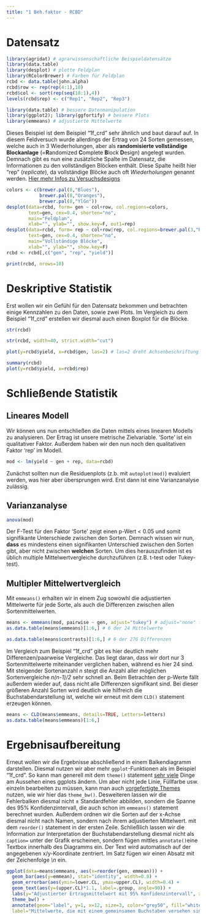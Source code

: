 ```yaml
---
title: "1 Beh.faktor - RCBD"
---
```


# Datensatz

```r
library(agridat) # agrarwissenschaftliche Beispieldatensätze
library(data.table)
library(desplot) # plotte Feldplan
library(RColorBrewer) # Farben für Feldplan
rcbd <- data.table(john.alpha)
rcbd$row <- rep(rep(4:1),18)
rcbd$col <- sort(rep(seq(18:1),4))
levels(rcbd$rep) <- c("Rep1", "Rep2", "Rep3")
```

```r
library(data.table) # bessere Datenmanipulation
library(ggplot2); library(ggfortify) # bessere Plots
library(emmeans) # adjustierte Mittelwerte
```

Dieses Beispiel ist dem Beispiel "1f_crd" sehr ähnlich und baut darauf auf. In diesem Feldversuch wurde allerdings der Ertrag von 24 Sorten gemessen, welche auch in 3 Wiederholungen, aber als **randomisierte vollständige Blockanlage** (=**R**andomized **C**omplete **B**lock **D**esign) angelegt wurden. Demnach gibt es nun eine zusätzliche Spalte im Datensatz, die Informationen zu den vollständigen Blöcken enthält. Diese Spalte heißt hier "rep" (*replicate*), da vollständige Blöcke auch oft *Wiederholungen* genannt werden. [Hier mehr Infos zu Versuchsdesigns](appendix_designs.html)

<div class = "row"> <div class = "col-md-6">
```r
colors <- c(brewer.pal(8,"Blues"), 
            brewer.pal(8,"Oranges"), 
            brewer.pal(8,"YlGn"))
desplot(data=rcbd, form= gen ~ col+row, col.regions=colors,
        text=gen, cex=0.4, shorten="no",
        main="Feldplan", 
        xlab="", ylab="", show.key=F, out1=rep)
desplot(data=rcbd, form= rep ~ col+row|rep, col.regions=brewer.pal(3,"Reds"),
        text=gen, cex=0.4, shorten="no",
        main="Vollständige Blöcke", 
        xlab="", ylab="", show.key=F)
rcbd <- rcbd[,c("gen", "rep", "yield")]
```
</div> <div class = "col-md-6">
```r
print(rcbd, nrows=10)
```
</div> </div>

# Deskriptive Statistik
Erst wollen wir ein Gefühl für den Datensatz bekommen und betrachten einige Kennzahlen zu den Daten, sowie zwei Plots. Im Vergleich zu dem Beispiel "1f_crd" erstellen wir diesmal auch einen Boxplot für die Blöcke.

<div class = "row"> <div class = "col-md-6">
```r
str(rcbd)
```
```r
str(rcbd, width=40, strict.width="cut")
```
```r
plot(y=rcbd$yield, x=rcbd$gen, las=2) # las=2 dreht Achsenbeschriftung
```

</div> <div class = "col-md-6">
```r
summary(rcbd)
plot(y=rcbd$yield, x=rcbd$rep)
```
</div> </div>

# Schließende Statistik
## Lineares Modell
Wir können uns nun entschließen die Daten mittels eines linearen Modells zu analysieren. Der Ertrag ist unsere metrische Zielvariable. 'Sorte' ist ein qualitativer Faktor. Außerdem haben wir den nun noch den qualitativen Faktor 'rep' im Modell.

```r
mod <- lm(yield ~ gen + rep, data=rcbd)
```

Zunächst sollten nun die Residuenplots (z.b. mit `autoplot(mod)`) evaluiert werden, was hier aber übersprungen wird. Erst dann ist eine Varianzanalyse zulässig.

## Varianzanalyse
```r
anova(mod)
```
Der F-Test für den Faktor 'Sorte' zeigt einen p-Wert < 0.05 und somit signifikante Unterschiede zwischen den Sorten. Demnach wissen wir nun, **dass** es mindestens einen signifikanten Unterschied zwischen den Sorten gibt, aber nicht zwischen **welchen** Sorten. Um dies herauszufinden ist es üblich multiple Mittelwertvergleiche durchzuführen (z.B. t-test oder Tukey-test). 

## Multipler Mittelwertvergleich
Mit `emmeans()` erhalten wir in einem Zug sowowhl die adjustierten Mittelwerte für jede Sorte, als auch die Differenzen zwischen allen Sortenmittelwerten.

```r
means <- emmeans(mod, pairwise ~ gen, adjust="tukey") # adjust="none" für t-test
as.data.table(means$emmeans)[1:6,] # 6 der 24 Mittelwerte 
```
```r
as.data.table(means$contrasts)[1:6,] # 6 der 276 Differenzen
```
Im Vergleich zum Beispiel "1f_crd" gibt es hier deutlich mehr Differenzen/paarweise Vergleiche. Das liegt daran, dass wir dort nur 3 Sortenmittelwerte miteinander verglichen haben, während es hier 24 sind. Mit steigender Sortenanzahl *n* steigt die Anzahl aller möglichen Sortenvergleiche *n(n-1)/2* sehr schnell an. Beim Betrachten der p-Werte fällt außerdem wieder auf, dass nicht alle Differenzen signifikant sind. Bei dieser größeren Anzahl Sorten wird deutlich wie hilfreich die Buchstabendarstellung ist, welche wir erneut mit dem `CLD()` statement erzeugen können.

```r
means <- CLD(means$emmeans, details=TRUE, Letters=letters)
as.data.table(means$emmeans)[1:6,]
```

# Ergebnisaufbereitung

Erneut wollen wir die Ergebnisse abschließend in einem Balkendiagramm darstellen. Diesmal nutzen wir aber mehr `ggplot`-Funktionen als im Beispiel "1f_crd". So kann man generell mit dem `theme()` statement [sehr viele](https://ggplot2.tidyverse.org/reference/theme.html) Dinge am Aussehen eines ggplots ändern. Um aber nicht jede Linie, Füllfarbe usw. einzeln bearbeiten zu müssen, kann man auch [vorgefertigte Themes](https://ggplot2.tidyverse.org/reference/ggtheme.html) nutzen, wie wir hier das `theme_bw()`. Desweiteren lassen wir die Fehlerbalken diesmal nicht ± Standardfehler abbilden, sondern die Spanne des 95% Konfidenzintervall, die auch schon im `emmeans()` statement berechnet wurden.
Außerdem ordnen wir die Sorten auf der x-Achse diesmal nicht nach Namen, sondern nach ihrem adjustierten Mittelwert. mit dem `reorder()` statement in der ersten Zeile. Schließlich lassen wir die Information zur Interpretation der Buchstabendarstellung diesmal nicht als `caption=` unter der Grafik erscheinen, sondern fügen mittles `annotate()`eine Textbox innerhalb des Diagramms ein. Der Text wird automatisch auf der angegebenen x/y-Koordinate zentriert. Im Satz fügen wir einen Absatz mit der Zeichenfolge *\\n* ein.

```r
ggplot(data=means$emmeans, aes(x=reorder(gen, emmean))) +
  geom_bar(aes(y=emmean), stat="identity", width=0.8) +
  geom_errorbar(aes(ymin=lower.CL, ymax=upper.CL), width=0.4) +
  geom_text(aes(y=(upper.CL)*1.1, label=.group, angle=90)) +
  labs(y="Adjustierter Ertragsmittelwert mit 95% Konfidenzintervall", x="Sorte") +
  theme_bw() +
  annotate(geom="label", y=1, x=12, size=3, color="grey50", fill="white",
  label="Mittelwerte, die mit einem gemeinsamen Buchstaben versehen sind,\n sind laut Tukey-test nicht signifikant voneinander verschieden.")
  
```

